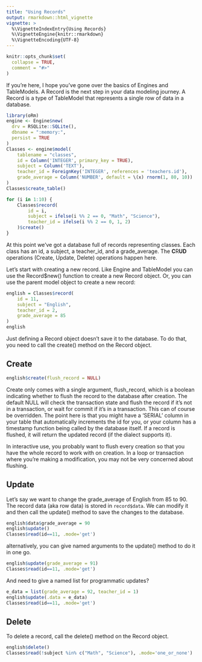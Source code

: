 ```yaml
---
title: "Using Records"
output: rmarkdown::html_vignette
vignette: >
  %\VignetteIndexEntry{Using Records}
  %\VignetteEngine{knitr::rmarkdown}
  %\VignetteEncoding{UTF-8}
---
```


```r
knitr::opts_chunk$set(
  collapse = TRUE,
  comment = "#>"
)
```

If you're here, I hope you've gone over the basics of Engines and TableModels. A Record is the next step in your data modeling journey. A Record is a type of TableModel that represents a single row of data in a database. 

```r
library(oRm)
engine <- Engine$new(
  drv = RSQLite::SQLite(),
  dbname = ":memory:",
  persist = TRUE
)
Classes <- engine$model(
    tablename = "classes", 
    id = Column('INTEGER', primary_key = TRUE),
    subject = Column('TEXT'),
    teacher_id = ForeignKey('INTEGER', references = 'teachers.id'),
    grade_average = Column('NUMBER', default = \(x) rnorm(1, 80, 10))
)
Classes$create_table()

for (i in 1:10) {
    Classes$record(
        id = i, 
        subject = ifelse(i %% 2 == 0, "Math", "Science"),
        teacher_id = ifelse(i %% 2 == 0, 1, 2)
    )$create()
}
```

At this point we've got a database full of records representing classes. Each class has an id, a subject, a teacher_id, and a grade_average. The **C**R**UD** operations (Create, Update, Delete) operations happen here. 

Let's start with creating a new record. Like Engine and TableModel you can use the Record$new() function to create a new Record object. Or, you can use the parent model object to create a new record:


```r
english = Classes$record(
    id = 11, 
    subject = "English", 
    teacher_id = 2, 
    grade_average = 85
)
english
```

Just defining a Record object doesn't save it to the database. To do that, you need to call the create() method on the Record object.

## Create

```r
english$create(flush_record = NULL)
```

Create only comes with a single argument, flush_record, which is a boolean indicating whether to flush the record to the database after creation. The default NULL will check the transaction state and flush the record if it's not in a transaction, or wait for commit if it's in a transaction. This can of course be overridden. The point here is that you might have a 'SERIAL' column in your table that automatically increments the id for you, or your column has a timestamp function being called by the database itself. If a record is flushed, it will return the updated record (if the dialect supports it).

In interactive use, you probably want to flush every creation so that you have the whole record to work with on creation. In a loop or transaction where you're making a modification, you may not be very concerned about flushing.

## Update

Let's say we want to change the grade_average of English from 85 to 90. The record data (aka row data) is stored in `record$data`. We can modify it and then call the update() method to save the changes to the database.

```r
english$data$grade_average = 90
english$update()
Classes$read(id==11, .mode='get')
```

alternatively, you can give named arguments to the update() method to do it in one go.

```r
english$update(grade_average = 91)
Classes$read(id==11, .mode='get')
```

And need to give a named list for programmatic updates?


```r
e_data = list(grade_average = 92, teacher_id = 1)
english$update(.data = e_data)
Classes$read(id==11, .mode='get')
```

## Delete

To delete a record, call the delete() method on the Record object.

```r
english$delete()
Classes$read(!subject %in% c("Math", "Science"), .mode='one_or_none')
```